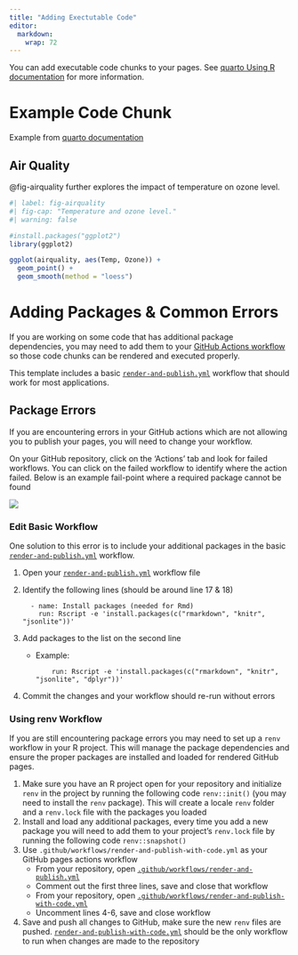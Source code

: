 ```yaml
---
title: "Adding Exectutable Code"
editor: 
  markdown: 
    wrap: 72
---
```


You can add executable code chunks to your pages. See [quarto Using R
documentation](https://quarto.org/docs/computations/r.html) for more
information.

# Example Code Chunk

Example from [quarto
documentation](https://quarto.org/docs/computations/r.html#code-blocks)

## Air Quality

@fig-airquality further explores the impact of temperature on ozone
level.

```r
#| label: fig-airquality
#| fig-cap: "Temperature and ozone level."
#| warning: false

#install.packages("ggplot2")
library(ggplot2)

ggplot(airquality, aes(Temp, Ozone)) + 
  geom_point() + 
  geom_smooth(method = "loess")
```

# Adding Packages & Common Errors

If you are working on some code that has additional package
dependencies, you may need to add them to your [GitHub Actions
workflow](https://docs.github.com/en/actions) so those code chunks can
be rendered and executed properly.

This template includes a basic
[`render-and-publish.yml`](https://github.com/SAEL-SWFSC/PAM_template_ResearchCompendium/blob/main/.github/workflows/render-and-publish.yml)
workflow that should work for most applications.

## Package Errors

If you are encountering errors in your GitHub actions which are not
allowing you to publish your pages, you will need to change your
workflow.

On your GitHub repository, click on the 'Actions' tab and look for
failed workflows. You can click on the failed workflow to identify where
the action failed. Below is an example fail-point where a required
package cannot be found

![](images/actions_error.png)

### Edit Basic Workflow

One solution to this error is to include your additional packages in the
basic
[`render-and-publish.yml`](https://github.com/SAEL-SWFSC/PAM_template_ResearchCompendium/blob/main/.github/workflows/render-and-publish.yml)
workflow.

1.  Open your
    [`render-and-publish.yml`](https://github.com/SAEL-SWFSC/PAM_template_ResearchCompendium/blob/main/.github/workflows/render-and-publish.yml)
    workflow file

2.  Identify the following lines (should be around line 17 & 18)

    ```         
      - name: Install packages (needed for Rmd)
        run: Rscript -e 'install.packages(c("rmarkdown", "knitr", "jsonlite"))'
    ```

3.  Add packages to the list on the second line

    -   Example:

        ```         
            run: Rscript -e 'install.packages(c("rmarkdown", "knitr", "jsonlite", "dplyr"))'
        ```

4.  Commit the changes and your workflow should re-run without errors

### Using renv Workflow

If you are still encountering package errors you may need to set up a
`renv` workflow in your R project. This will manage the package
dependencies and ensure the proper packages are installed and loaded for
rendered GitHub pages.

1.  Make sure you have an R project open for your repository and
    initialize `renv` in the project by running the following code
    `renv::init()` (you may need to install the `renv` package). This
    will create a locale `renv` folder and a `renv.lock` file with the
    packages you loaded
2.  Install and load any additional packages, every time you add a new
    package you will need to add them to your project's `renv.lock` file
    by running the following code `renv::snapshot()`
3.  Use `.github/workflows/render-and-publish-with-code.yml` as your
    GitHub pages actions workflow
    -   From your repository, open
        [`.github/workflows/render-and-publish.yml`](https://github.com/SAEL-SWFSC/PAM_template_ResearchCompendium/blob/main/.github/workflows/render-and-publish.yml)
    -   Comment out the first three lines, save and close that workflow
    -   From your repository, open
        [`.github/workflows/render-and-publish-with-code.yml`](https://github.com/SAEL-SWFSC/PAM_template_ResearchCompendium/blob/main/.github/workflows/render-and-publish-with-code.yml)
    -   Uncomment lines 4-6, save and close workflow
4.  Save and push all changes to GitHub, make sure the new `renv` files
    are pushed.
    [`render-and-publish-with-code.yml`](https://github.com/SAEL-SWFSC/PAM_template_ResearchCompendium/blob/main/.github/workflows/render-and-publish-with-code.yml)
    should be the only workflow to run when changes are made to the
    repository
